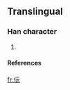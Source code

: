 ==Translingual==

===Han character===
{{Han char|rn=9|rad=人|as=04|sn=6|four=|canj=人一一山 (OMMU)}}

# {{defn|Han}}

====References====
{{Han ref|kx=0096.121|dkj=|dj=|hdz=|uh=343E|ud=13374|bh=|bd=}}



[[fr:㐾]]